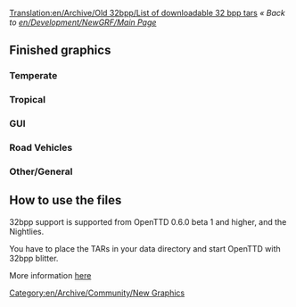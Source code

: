 [[Translation:en/Archive/Old 32bpp/List of downloadable 32 bpp tars]]
''« Back to [[en/Development/NewGRF/Main Page]]''

==Finished graphics==
=== Temperate ===
{{es/Archive/Old 32bpp/Finished 32bpp Graphics|Image=[[File:en/Archive/Old 32bpp/Multiple Grass Tiles.jpeg]]
|name=Grass Tiles
|climates=[[en/Manual/Climates#temperate|Temperate]]
|graphicsauthor=GeekToo
|coder=GeekToo
|FileURL=[http://www.tt-forums.net/download.php?id=78740]
|forum=[http://www.tt-forums.net/viewtopic.php?p=625408#p625408]
|notes=none
}}

{{es/Archive/Old 32bpp/Finished 32bpp Graphics|Image=[[File:en/Archive/Old 32bpp/Oil Rig temperate 32bpp.png]]
|name=[[en/Manual/Base Set/Industries/Oil Rig]]
|climates=[[en/Manual/Climates#temperate|Temperate]]
|graphicsauthor=Wacki
|coder=LordAzamath
|FileURL=[http://www.tt-forums.net/download.php?id=82012]
|forum=[http://www.tt-forums.net/viewtopic.php?f=36&t=14549&start=3340#p645115]
|notes=The heliport is out of place..Will be fixed somewhere in future
}}

{{es/Archive/Old 32bpp/Finished 32bpp Graphics|Image=[[File:en/Archive/Old 32bpp/Power plant 32bpp.png]]
|name=[[en/Manual/Base Set/Industries/Power Station]]
|climates=[[en/Manual/Climates#temperate|Temperate]][[en/Manual/Climates#sub-arctic|Sub-Arctic]]
|graphicsauthor=LordAzamath
|coder=LordAzamath
|FileURL=[http://www.tt-forums.net/download.php?id=82178]
|forum=[http://www.tt-forums.net/viewtopic.php?f=36&t=14549&p=646149#p646145]
|notes=Includes construction cycle. One bug known..Will fix it soon.
}}

{{es/Archive/Old 32bpp/Finished 32bpp Graphics|Image=[[File:en/Temperatepack32bpp.png]]
|name=[[en/Manual/Base Set/Industries/Power Station]]
|climates=[[en/Manual/Climates#temperate|Temperate]]
|graphicsauthor=Ben_Robbins_
|coder=Soeb
|FileURL=[http://tt-forums.net/download.php?id=82114]
|forum=[http://tt-forums.net/viewtopic.php?f=36&t=14549&st=0&sk=t&sd=a&start=3340]
|notes=Roads, grass, tunnels and 3 trees.
}}

=== Tropical ===
{{es/Archive/Old 32bpp/Finished 32bpp Graphics|Image=[[File:en/Archive/Old 32bpp/Banks.png]]
|name=[[en/Manual/Base Set/Industries/Bank|Tropical/Arctic Bank]]
|climates=[[en/Manual/Climates#sub-tropical|Sub-tropical]], [[en/Manual/Climates#sub-arctic|Sub-Arctic]]
|graphicsauthor=LordAzamath
|coder=LordAzamath
|FileURL=[http://www.tt-forums.net/download.php?id=78881]
|forum=[http://www.tt-forums.net/viewtopic.php?f=36&t=33351]
|notes=none
}}

{{es/Archive/Old 32bpp/Finished 32bpp Graphics|Image=[[File:en/Archive/Old 32bpp/Tropical Flats screenshot.png]]
|name=Tropical Flats
|climates=[[en/Manual/Climates#sub-tropical|Sub-tropical]]
|graphicsauthor=LordAzamath
|coder=LordAzamath
|FileURL=[http://www.tt-forums.net/download.php?id=80019]
|forum=[http://www.tt-forums.net/viewtopic.php?p=626531#p626531]
|notes=I'm working on a renew for this building, because I don't like the way it is right now very much.
}}

===GUI===
{{es/Archive/Old 32bpp/Finished 32bpp Graphics|Image=[[File:en/Archive/Old 32bpp/Toolbar3.png]]
|climates=N/A
|name=Toolbar buttons
|graphicsauthor=Joed (toolbar buttons), Athanasios (mouse pointers)
|coder=GeekToo
|FileURL=[http://www.tt-forums.net/download.php?id=81820]
|forum=[http://www.tt-forums.net/viewtopic.php?f=36&p=644152#p644152]
|notes=new version, replaced stations icon
}}


===Road Vehicles===
{{es/Archive/Old 32bpp/Finished 32bpp Graphics|Image=[[File:en/Archive/Old 32bpp/Foster.png]]
|climates=N/A
|name=Hereford/Foster Bus
|graphicsauthor=Geektoo
|coder=GeekToo
|FileURL=[http://www.tt-forums.net/download.php?id=81177]
|forum=[http://www.tt-forums.net/viewtopic.php?p=640310#p640310]
|notes=still WIP, but coded for use in the game, any comments in the blender thread.
}}

===Other/General===
{{es/Archive/Old 32bpp/Finished 32bpp Graphics|Image=[[File:en/Archive/Old 32bpp/Ufo.png]]
|climates=N/A
|name=Small and Large UFO + Fighter
|graphicsauthor=Wacki
|coder=Soeb
|FileURL=[http://tt-forums.net/download.php?id=81792]
|forum=[http://tt-forums.net/viewtopic.php?f=36&t=14549&p=643883&hilit=#p643883]
|notes=Any comments in the blender thread.
}}

{{es/Archive/Old 32bpp/Finished 32bpp Graphics|Image=[[File:en/Archive/Old 32bpp/Transmitter2.png]]
|climates=Not specific
|name=Transmitter
|graphicsauthor=LordAzamath
|coder=LordAzamath
|FileURL=[http://www.tt-forums.net/download.php?id=82106]
|forum=[http://www.tt-forums.net/viewtopic.php?f=36&t=14549&start=3340#p645625]
|notes=Any comments in the blender thread.
}}

{{es/Archive/Old 32bpp/Finished 32bpp Graphics|Image=[[File:en/Townpack32bpp.png]]
|climates=N/A
|name=Town Pack
|graphicsauthor=Ben_Robbins_
|coder=Soeb
|FileURL=[http://tt-forums.net/download.php?id=82179]
|forum=[http://tt-forums.net/viewtopic.php?f=36&t=14549&p=646155]
|notes=Replaces roads and concrete. Any comments in the blender thread.
}}

{{es/Archive/Old 32bpp/Finished 32bpp Graphics|Image=[[File:en/Buildingpack32bpp.png]]
|climates=N/A
|name=Building Pack
|graphicsauthor=Ben_Robbins_
|coder=Soeb
|FileURL=[http://tt-forums.net/download.php?id=82176]
|forum=[http://tt-forums.net/viewtopic.php?f=36&t=14549&p=646155]
|notes=Replaces five buildings. Any comments in the blender thread.
}}

==How to use the files==

32bpp support is supported from OpenTTD 0.6.0 beta 1 and higher, and the Nightlies.

You have to place the TARs in your data directory and start OpenTTD with 32bpp blitter.

More information [[en/Archive/Old 32bpp/32bit Graphics Development#user-info|here]]

[[Category:en/Archive/Community/New Graphics]]